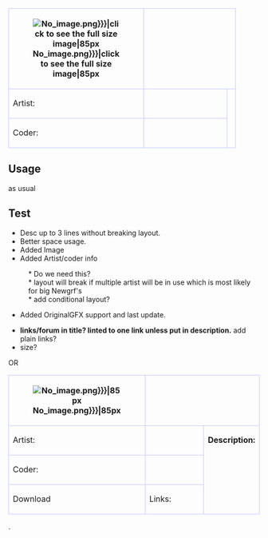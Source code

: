 {| align="left" style="width:100%; font-size:90%; margin:0px; margin-top:1px;"
 |-  style="background-color:#e7ebff;"
 ! rowspan="3" width="85" height="85" style="border: 1px solid #c7c8fe;"|[[File:{{{Image|No_image.png}}}|click to see the full size image|85px]]
 | colspan="3" style="border: 1px solid #c7c8fe;font-size:12px" |&nbsp;&nbsp;'''{{{Title|Title}}}'''
 | style="border: 1px solid #c7c8fe; width:150px"| Original TTD GFX support {{#ifeq:{{{Symlink|}}}|no|{{en/Check|no}}|{{en/Check|yes}}}}
 | style="border: 1px solid #c7c8fe; width:130px"| Last update: {{{Updated|00/00/00}}}
 |- style="background-color:#e7ebff;"
 ! style="border: 1px solid #c7c8fe; width:50px"|Artist:
 | style="border: 1px solid #c7c8fe; width:150px"|{{en/User|{{{Artist|}}}}}
 | rowspan="2" colspan="3"  style="border: 1px solid #c7c8fe; vertical-align:text-top;"|{{{Description|}}}
 |- style="background-color:#e7ebff;"
 ! style="border: 1px solid #c7c8fe;"|Coder:
 | style="border: 1px solid #c7c8fe;"|{{en/User|{{{Coder|}}}}}
|}<noinclude>{{en/-}}
<!--
{{#IF: {{{Artist|}}} | |
 {{!}} rowspan="2" colspan="5"  style="border: 1px solid #c7c8fe; vertical-align:text-top;"{{!}}{{{Description|}}}
}}
-->
==Usage==

as usual 


==Test==
* Desc up to 3 lines without breaking layout.
* Better space usage.
* Added Image 
* Added Artist/coder info
: * Do we need this?
: * layout will break if multiple artist will be in use which is most likely for big Newgrf's
: * add conditional layout?
* Added OriginalGFX support and last update.


* '''links/forum  in title?  linted to one link unless put in description.'''  add plain links?
* size?

OR

{| align="left" style="width:100%; font-size:90%; margin:0px; margin-top:1px;"
 |-  style="background-color:#e7ebff;"
 ! rowspan="3" width="85" height="85" style="border: 1px solid #c7c8fe;"|[[File:{{{Image|No_image.png}}}|85px]]
 | colspan="3" style="border: 1px solid #c7c8fe;font-size:12px" |  '''{{{Title|Title}}}'''
 | style="border: 1px solid #c7c8fe; width:150px"| Original TTD GFX support {{#ifeq:{{{Symlink|}}}|no|{{en/Check|no}}|{{en/Check|yes}}}}
 | style="border: 1px solid #c7c8fe; width:120px"| Last update: {{{Updated|00/00/00}}}
 |- style="background-color:#e7ebff;"
 ! style="border: 1px solid #c7c8fe; width:50px"|Artist:
 | style="border: 1px solid #c7c8fe; width:150px"|{{{Artist|}}}
 | rowspan="3" colspan="3"  style="border: 1px solid #c7c8fe; vertical-align:text-top;"|'''Description:'''{{{Description|}}}
 |- style="background-color:#e7ebff;"
 ! style="border: 1px solid #c7c8fe;"|Coder:
 | style="border: 1px solid #c7c8fe;"|{{{Coder|}}}
 |- style="background-color:#e7ebff;"
 !style="border: 1px solid #c7c8fe;"|Download
 ! style="border: 1px solid #c7c8fe;"|Links:
 | style="border: 1px solid #c7c8fe;"|{{{Links|}}} 
|}
.
</noinclude>